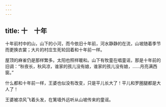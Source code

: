 ```yaml
---
---
---
```

title: 十　十年
---




十年前村中的山，山下的小河，而今依旧十年前，河水静静的在流，山坡随着季节而更换衣裳；大片的村庄生死轮回着和十年前一样。

屋顶的麻雀仍是那样繁多。太阳也照样暖和。山下有牧童在唱童谣，那是十年前的旧调：“秋夜长，秋风凉，谁家的孩儿没有娘，谁家的孩儿没有娘，……月亮满西窗。”

什么都和十年前一样，王婆也似没有改变，只是平儿长大了！平儿和罗圈腿都是大人了！

王婆被凉风飞着头发，在篱墙外远听从山坡传来的童谣。